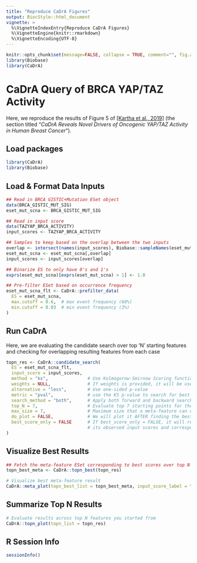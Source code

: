 ```yaml
---
title: "Reproduce CaDrA Figures"
output: BiocStyle::html_document
vignette: >
  %\VignetteIndexEntry{Reproduce CaDrA Figures}
  %\VignetteEngine{knitr::rmarkdown}
  %\VignetteEncoding{UTF-8}
---
```


```r
knitr::opts_chunk$set(message=FALSE, collapse = TRUE, comment="", fig.align="center")
library(Biobase)
library(CaDrA)
```

# CaDrA Query of BRCA YAP/TAZ Activity

Here, we reproduce the results of Figure 5 of [[Kartha et al., 2019]](https://www.frontiersin.org/articles/10.3389/fgene.2019.00121/full) (the section titled "_CaDrA Reveals Novel Drivers of Oncogenic YAP/TAZ Activity in Human Breast Cancer_").

## Load packages

```r
library(CaDrA)
library(Biobase)
```

## Load & Format Data Inputs

```r

## Read in BRCA GISTIC+Mutation ESet object
data(BRCA_GISTIC_MUT_SIG)
eset_mut_scna <- BRCA_GISTIC_MUT_SIG

## Read in input score
data(TAZYAP_BRCA_ACTIVITY)
input_scores <- TAZYAP_BRCA_ACTIVITY

## Samples to keep based on the overlap between the two inputs
overlap <- intersect(names(input_scores), Biobase::sampleNames(eset_mut_scna))
eset_mut_scna <- eset_mut_scna[,overlap]
input_scores <- input_scores[overlap]

## Binarize ES to only have 0's and 1's
exprs(eset_mut_scna)[exprs(eset_mut_scna) > 1] <- 1.0

## Pre-filter ESet based on occurrence frequency
eset_mut_scna_flt <- CaDrA::prefilter_data(
  ES = eset_mut_scna,
  max.cutoff = 0.6,  # max event frequency (60%)
  min.cutoff = 0.03  # min event frequency (3%)
) 

```

## Run CaDrA

Here, we are evaluating the candidate search over top 'N' starting features and checking for overlapping resulting features from each case

```r

topn_res <- CaDrA::candidate_search(
  ES = eset_mut_scna_flt,
  input_score = input_scores,
  method = "ks",               # Use Kolmogorow-Smirnow Scoring function 
  weights = NULL,              # If weights is provided, it will be used to perform a weighted-KS test
  alternative = "less",        # Use one-sided p-value
  metric = "pval",             # use the KS p-value to search for best feature
  search_method = "both",      # Apply both forward and backward search
  top_N = 7,                   # Evaluate top 7 starting points for the search
  max_size = 7,                # Maximum size that a meta-feature can extend to do for a given search
  do_plot = FALSE,             # We will plot it AFTER finding the best hits
  best_score_only = FALSE      # If best_score_only = FALSE, it will return meta-feature ESet, 
                               # its observed input scores and corresponding best score
)

```

## Visualize Best Results

```r

## Fetch the meta-feature ESet corresponding to best scores over top N searches
topn_best_meta <- CaDrA::topn_best(topn_res)

# Visualize best meta-feature result
CaDrA::meta_plot(topn_best_list = topn_best_meta, input_score_label = "YAP/TAZ Activity")

```

## Summarize Top N Results

```r

# Evaluate results across top N features you started from
CaDrA::topn_plot(topn_list = topn_res) 

```

## R Session Info
```r
sessionInfo()
```

